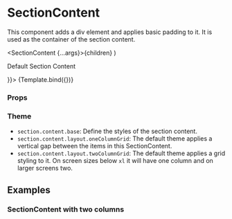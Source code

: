 
<Meta title="Components/Section/SectionContent" component={SectionContent} />

# SectionContent

This component adds a div element and applies basic padding to it.
It is used as the container of the section content.

  <SectionContent {...args}>{children}</SectionContent>
)

<Canvas>
  <Story name="Default" args={{ children: <p>Default Section Content</p> }}>
    {Template.bind({})}
  </Story>
</Canvas>

### Props

<ArgsTable story="Default" />

### Theme

- `section.content.base`: Define the styles of the section content.
- `section.content.layout.oneColumnGrid`: The default theme applies a vertical gap between the items in this SectionContent.
- `section.content.layout.twoColumnGrid`: The default theme applies a grid styling to it. On screen sizes below `xl` it will have one column and on larger screens two.

## Examples

### SectionContent with two columns

<Canvas>
  <Story name="SectionContent with two columns">
    <SectionContent layout={Layout.twoColumnGrid}>
      <SectionDescriptionItem title="E-mail" content="admin@aboutbits.it" />
      <SectionDescriptionItem title="Name" content="John Doe" />
      <SectionDescriptionItem
        title="Bio"
        content="John Doe is the main antagonist of the 1995 dark psychological mystery-thriller film Se7en. He is a serial killer bent on savagely punishing those who have committed the seven deadly sins and bring attention to evil in a world that he claims is apathetic."
        className="xl:col-span-2"
      />
    </SectionContent>
  </Story>
</Canvas>
